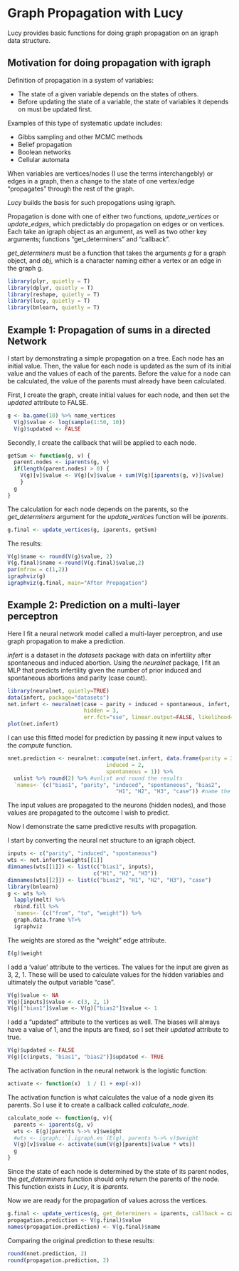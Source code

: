 <!--
  %\VignetteIndexEntry{Graph Propagation with Lucy}
  %\VignetteEngine{knitr::rmarkdown}
  \usepackage[utf8]{inputenc}
-->

# Graph Propagation with Lucy

Lucy provides basic functions for doing graph propagation on an igraph data structure.

## Motivation for doing propagation with igraph 

Definition of propagation in a system of variables:

* The state of a given variable depends on the states of others.
* Before updating the state of a variable, the state of variables it depends on must be updated first. 

Examples of this type of systematic update includes:

* Gibbs sampling and other MCMC methods
* Belief propagation
* Boolean networks
* Cellular automata

When variables are vertices/nodes (I use the terms interchangebly) or edges in a graph, then a change to the state of one vertex/edge "propagates" through the rest of the graph.

*Lucy* builds the basis for such propogations using igraph.

Propagation is done with one of either two functions, *update_vertices* or *update_edges*, which predictably do propagation on edges or on vertices.  Each take an igraph object as an argument, as well as two other key arguments; functions "get_determiners" and "callback".  

*get_determiners* must be a function that takes the arguments *g* for a graph object, and *obj*, which is a character naming either a vertex or an edge in the graph g.

```r
library(plyr, quietly = T)
library(dplyr, quietly = T)
library(reshape, quietly = T)
library(lucy, quietly = T)
library(bnlearn, quietly = T)
```

## Example 1: Propagation of sums in a directed Network

I start by demonstrating a simple propagation on a tree.  Each node has an initial value.  Then, the value for each node is updated as the sum of its initial value and the values of each of the parents.  Before the value for a node can be calculated, the value of the parents must already have been calculated.

First, I create the graph, create initial values for each node, and then set the *updated* attribute to FALSE.  

```r
g <- ba.game(10) %>% name_vertices
  V(g)$value <- log(sample(1:50, 10))
  V(g)$updated <- FALSE
```

Secondly, I create the callback that will be applied to each node.

```r
getSum <- function(g, v) {
  parent.nodes <- iparents(g, v)
  if(length(parent.nodes) > 0) {
    V(g)[v]$value <- V(g)[v]$value + sum(V(g)[iparents(g, v)]$value)
    }
  g
}
```

The calculation for each node depends on the parents, so the *get_determiners* argument for the *update_vertices* function will be *iparents*.

```r
g.final <- update_vertices(g, iparents, getSum)
```

The results:

```r
V(g)$name <- round(V(g)$value, 2)
V(g.final)$name <-round(V(g.final)$value,2)
par(mfrow = c(1,2))
igraphviz(g)
igraphviz(g.final, main="After Propagation")
```

## Example 2: Prediction on a multi-layer perceptron

Here I fit a neural network model called a multi-layer perceptron, and use graph propagation to make a prediction.

*infert* is a dataset in the *datasets* package with data on infertility after spontaneous and induced abortion.  Using the *neuralnet* package, I fit an MLP that predicts infertility given the number of prior induced and spontaneous abortions and parity (case count).

```r
library(neuralnet, quietly=TRUE)
data(infert, package="datasets")
net.infert <- neuralnet(case ~ parity + induced + spontaneous, infert,
                        hidden = 3,
                        err.fct="sse", linear.output=FALSE, likelihood=TRUE)
plot(net.infert)
```

I can use this fitted model for prediction by passing it new input values to the *compute* function.

```r
nnet.prediction <- neuralnet::compute(net.infert, data.frame(parity = 3, 
                               induced = 2, 
                               spontaneous = 1)) %>%
  unlist %>% round(2) %>% #unlist and round the results
  `names<-`(c("bias1", "parity", "induced", "spontaneous", "bias2",
                                  "H1", "H2", "H3", "case")) #name the variables
```

The input values are propagated to the neurons (hidden nodes), and those values are propagated to the outcome I wish to predict.

Now I demonstrate the same predictive results with propagation.

I start by converting the neural net structure to an igraph object.

```r
inputs <- c("parity", "induced", "spontaneous")
wts <- net.infert$weights[[1]]
dimnames(wts[[1]]) <- list(c("bias1", inputs),
                           c("H1", "H2", "H3"))
dimnames(wts[[2]]) <- list(c("bias2", "H1", "H2", "H3"), "case")
library(bnlearn)
g <- wts %>%
  lapply(melt) %>%
  rbind.fill %>%
  `names<-`(c("from", "to", "weight")) %>%
  graph.data.frame %T>%
  igraphviz
```

The weights are stored as the "weight" edge attribute.

```r
E(g)$weight
```

I add a 'value' attribute to the vertices.  The values for the input are given as 3, 2, 1.  These will be used to calculate values for the hidden variables and ultimately the output variable "case". 

```r
V(g)$value <- NA
V(g)[inputs]$value <- c(3, 2, 1)
V(g)["bias1"]$value <- V(g)["bias2"]$value <- 1
```

I add a "updated" attribute to the vertices as well.  The biases will always have a value of 1, and the inputs are fixed, so I set their *updated* attribute to true.

```r
V(g)$updated <- FALSE
V(g)[c(inputs, "bias1", "bias2")]$updated <- TRUE
```

The activation function in the neural network is the logistic function:

```r
activate <- function(x)  1 / (1 + exp(-x))
```

The activation function is what calculates the value of a node given its parents.  So I use it to create a callback called *calculate_node*. 

```r
calculate_node <- function(g, v){
  parents <- iparents(g, v)
  wts <- E(g)[parents %->% v]$weight
  #wts <- igraph::`[.igraph.es`(E(g), parents %->% v)$weight
  V(g)[v]$value <- activate(sum(V(g)[parents]$value * wts)) 
  g
}
```

Since the state of each node is determined by the state of its parent nodes, the *get_determiners* function should only return the parents of the node.  This function exists in *Lucy*, it is *iparents*.

Now we are ready for the propagation of values across the vertices.

```r
g.final <- update_vertices(g, get_determiners = iparents, callback = calculate_node)
propagation.prediction <- V(g.final)$value
names(propagation.prediction) <- V(g.final)$name
```

Comparing the original prediction to these results:

```r
round(nnet.prediction, 2)
round(propagation.prediction, 2)
```







